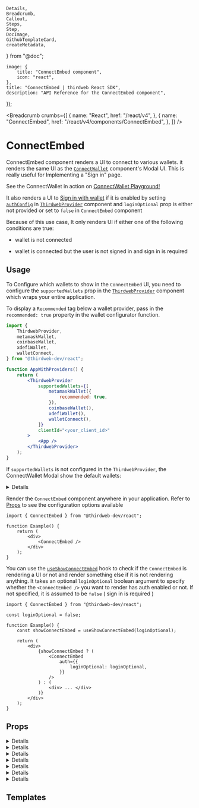 	Details,
	Breadcrumb,
	Callout,
	Steps,
	Step,
	DocImage,
	GithubTemplateCard,
	createMetadata,
} from "@doc";

	image: {
		title: "ConnectEmbed component",
		icon: "react",
	},
	title: "ConnectEmbed | thirdweb React SDK",
	description: "API Reference for the ConnectEmbed component",
});

<Breadcrumb
	crumbs={[
		{
			name: "React",
			href: "/react/v4",
		},
		{
			name: "ConnectEmbed",
			href: "/react/v4/components/ConnectEmbed",
		},
	]}
/>

# ConnectEmbed

ConnectEmbed component renders a UI to connect to various wallets. it renders the same UI as the [`ConnectWallet`](/react/v4/components/ConnectWallet) component's Modal UI.
This is really useful for Implementing a "Sign in" page.

<Callout variant='info' title="Playground">

See the ConnectWallet in action on [ConnectWallet Playground!](https://thirdweb.com/dashboard/wallets/connect)

</Callout>

<DocImage src={ConnectEmbedDefaultImg} />

It also renders a UI to [Sign in with wallet](/connect/auth/how-it-works/siwe) if it is enabled by setting [`authConfig`](/react/v4/ThirdwebProvider#authConfig) in [`ThirdwebProvider`](/react/v4/ThirdwebProvider) component and `loginOptional` prop is either not provided or set to `false` in `ConnectEmbed` component

<DocImage src={ConnectEmbedSigninImg} />

Because of this use case, It only renders UI if either one of the following conditions are true:

- wallet is not connected

- wallet is connected but the user is not signed in and sign in is required

## Usage

<Steps>
<Step title="Configure supportedWallets in ThirdwebProvider" id='configure-thirdwebprovider' >

To Configure which wallets to show in the `ConnectEmbed` UI, you need to configure the `supportedWallets` prop in the [`ThirdwebProvider`](/react/v4/ThirdwebProvider) component which wraps your entire application.

To display a `Recommended` tag below a wallet provider, pass in the `recommended: true` property in the wallet configurator function.

```jsx
import {
	ThirdwebProvider,
	metamaskWallet,
	coinbaseWallet,
	xdefiWallet,
	walletConnect,
} from "@thirdweb-dev/react";

function AppWithProviders() {
	return (
		<ThirdwebProvider
			supportedWallets={[
				metamaskWallet({
					recommended: true,
				}),
				coinbaseWallet(),
				xdefiWallet(),
				walletConnect(),
			]}
			clientId="<your_client_id>"
		>
			<App />
		</ThirdwebProvider>
	);
}
```

If `supportedWallets` is not configured in the `ThirdwebProvider`, the ConnectWallet Modal show the default wallets:

<Details summary="Default Wallets" id='default-wallets'>

- [MetaMask](/references/react/v4/metamaskWallet)
- [Coinbase Wallet](/references/react/v4/coinbaseWallet)
- [XDEFI](/references/react/v4/xdefiWallet)
- [WalletConnect](/references/react/v4/walletConnect)
- [Rainbow](/references/react/v4/rainbowWallet)
- [Trust Wallet](/references/react/v4/trustWallet)
- [Zerion Wallet](/references/react/v4/zerionWallet)
- [Phantom](/references/react/v4/phantomWallet)

</Details>

</Step>

<Step title="Configure ConnectEmbed" id='configure-connectembed'>

Render the `ConnectEmbed` component anywhere in your application. Refer to [Props](#props) to see the configuration options available

```tsx
import { ConnectEmbed } from "@thirdweb-dev/react";

function Example() {
	return (
		<div>
			<ConnectEmbed />
		</div>
	);
}
```

You can use the [`useShowConnectEmbed`](/references/react/v4/useShowConnectEmbed) hook to check if the `ConnectEmbed` is rendering a UI or not and render something else if it is not rendering anything. It takes an optional `loginOptional` boolean argument to specify whether the `<ConnectEmbed />` you want to render has auth enabled or not. If not specified, it is assumed to be `false` ( sign in is required )

```tsx
import { ConnectEmbed } from "@thirdweb-dev/react";

const loginOptional = false;

function Example() {
	const showConnectEmbed = useShowConnectEmbed(loginOptional);

	return (
		<div>
			{showConnectEmbed ? (
				<ConnectEmbed
					auth={{
						loginOptional: loginOptional,
					}}
				/>
			) : (
				<div> ... </div>
			)}
		</div>
	);
}
```

</Step>

</Steps>

## Props

<Details summary="className" >

Class name to be added to the root element of `ConnectEmbed` component for adding custom styles.

```tsx
<ConnectEmbed className="my-connect-embed" />
```

</Details>

<Details summary="theme">

theme to apply on the `ConnectEmbed` component.

If a theme is set on the [`ThirdWebProvider`](/react/v4/ThirdwebProvider) component, it will be used as the default theme for all thirdweb components, else the default will be `"dark"`

theme can be set to either `"dark"` or `"light"` or a custom theme object.

```tsx
function Example() {
	return <ConnectEmbed theme="light" />;
}
```

<DocImage src={ConnectEmbedLight} />

You can also import [`lightTheme`](/references/react/v4/lightTheme) or [`darkTheme`](/references/react/v4/darkTheme) functions from `@thirdweb-dev/react` to use the default themes as base and overrides parts of it.

```tsx
import { lightTheme } from "@thirdweb-dev/react";

const customTheme = lightTheme({
	colors: {
		modalBg: "red",
	},
});

function Example() {
	return <ConnectEmbed theme={customTheme} />;
}
```

</Details>

<Details summary="style">

CSS styles to be applied to the root element of ConnectEmbed

```tsx
function Example() {
	return <ConnectEmbed style={{ border: "none" }} />;
}
```

</Details>

<Details summary="termsOfServiceUrl">

If provided, Embed will show a Terms of Service message at the bottom with below link

```tsx
function Example() {
	return <ConnectEmbed termsOfServiceUrl="https://your-link-to-tos" />;
}
```

<DocImage src={ConnectEmbedTOS} />

</Details>

<Details summary="privacyPolicyUrl">

If provided, Embed will show a Terms of Service message at the bottom with below link

```tsx
function Example() {
	return (
		<ConnectEmbed privacyPolicyUrl="https://your-link-to-privacy-policy" />
	);
}
```

<DocImage src={ConnectEmbedPrivacy} />

</Details>

<Details summary="auth">

Enforce that users must [sign in with their wallet](/connect/auth/how-it-works/siwe) using [auth](/connect/auth) after connecting their wallet.
This requires the [`authConfig`](/react/v4/ThirdwebProvider#authConfig) prop in [`ThirdwebProvider`](/react/v4/ThirdwebProvider) component

<DocImage src={ConnectEmbedSigninImg} />

The `auth` prop accepts an object with the following properties:

- `loginOptional` - specify whether signing in is optional or not. By default it is `false` ( sign in is required ) if `authConfig` is set on `ThirdWebProvider`

- `onLogin` - Callback to be called after user signs in with their wallet

- `onLogout` - Callback to be called after user signs out

```tsx
function Example() {
	return (
		<ConnectEmbed
			auth={{
				loginOptional: false,
				onLogin() {
					console.log("user signed in");
				},
				onLogout() {
					console.log("user signed out");
				},
			}}
		/>
	);
}
```

</Details>

<Details summary="onConnect">

Callback to be called on successful connection of wallet

```tsx
<ConnectEmbed
	onConnect={() => {
		console.log("wallet connected");
	}}
/>
```

Note that this does not include the sign in, If you want to call a callback after user connects AND signs in with their wallet, use `auth.onLogin` prop instead

```tsx
<ConnectEmbed
	onConnect={() => {
		console.log("wallet connected");
	}}
	auth={{
		onLogin() {
			console.log("wallet connected and signed in");
		},
	}}
/>
```

</Details>

## Templates

<GithubTemplateCard
	title="Using ConnectEmbed to create sign-in page in Next.js"
	href="https://github.com/thirdweb-example/connect-embed-next"
/>
